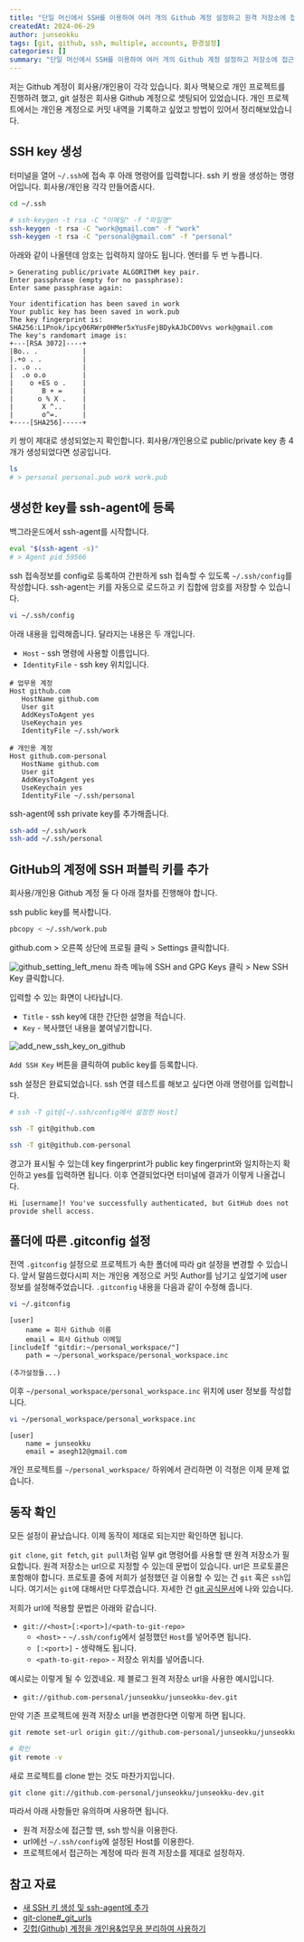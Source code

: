 ```yaml
---
title: "단일 머신에서 SSH를 이용하여 여러 개의 Github 계정 설정하고 원격 저장소에 접근하기"
createdAt: 2024-06-29
author: junseokku
tags: [git, github, ssh, multiple, accounts, 환경설정]
categories: []
summary: "단일 머신에서 SSH를 이용하여 여러 개의 Github 계정 설정하고 저장소에 접근해보자."
---
```


저는 Github 계정이 회사용/개인용이 각각 있습니다.
회사 맥북으로 개인 프로젝트를 진행하려 했고, git 설정은 회사용 Github 계정으로 셋팅되어 있었습니다.
개인 프로젝트에서는 개인용 계정으로 커밋 내역을 기록하고 싶었고 방법이 있어서 정리해보았습니다.

## SSH key 생성
터미널을 열어 `~/.ssh`에 접속 후 아래 명령어를 입력합니다.
ssh 키 쌍을 생성하는 명령어입니다. 회사용/개인용 각각 만들어줍시다.
```bash
cd ~/.ssh

# ssh-keygen -t rsa -C "이메일" -f "파일명"
ssh-keygen -t rsa -C "work@gmail.com" -f "work"
ssh-keygen -t rsa -C "personal@gmail.com" -f "personal"
```

아래와 같이 나올텐데 암호는 입력하지 않아도 됩니다. 
엔터를 두 번 누릅니다.
```terminal
> Generating public/private ALGORITHM key pair.
Enter passphrase (empty for no passphrase):
Enter same passphrase again:
```

```terminal
Your identification has been saved in work
Your public key has been saved in work.pub
The key fingerprint is:
SHA256:L1Pnok/ipcy06RWrp0HMer5xYusFejBDykAJbCD0Vvs work@gmail.com
The key's randomart image is:
+---[RSA 3072]----+
|Bo.. .           |
|.+o . .          |
|. .o ..          |
|  .o o.o         |
|    o +ES o .    |
|       B + =     |
|      o % X .    |
|       X ^..     |
|       o^=.      |
+----[SHA256]-----+
```

키 쌍이 제대로 생성되었는지 확인합니다.
회사용/개인용으로 public/private key 총 4개가 생성되었다면 성공입니다.
```bash
ls 
# > personal personal.pub work work.pub
```

## 생성한 key를 ssh-agent에 등록
백그라운드에서 ssh-agent를 시작합니다.
```bash
eval "$(ssh-agent -s)"
# > Agent pid 59566
```

ssh 접속정보를 config로 등록하여 간판하게 ssh 접속할 수 있도록 `~/.ssh/config`를 작성합니다.
ssh-agent는 키를 자동으로 로드하고 키 집합에 암호를 저장할 수 있습니다.
```bash
vi ~/.ssh/config
```

아래 내용을 입력해줍니다. 달라지는 내용은 두 개입니다.
- `Host` - ssh 명령에 사용할 이름입니다.
- `IdentityFile` - ssh key 위치입니다.
```text
# 업무용 계정
Host github.com
   HostName github.com
   User git
   AddKeysToAgent yes
   UseKeychain yes
   IdentityFile ~/.ssh/work
   
# 개인용 계정
Host github.com-personal
   HostName github.com
   User git
   AddKeysToAgent yes
   UseKeychain yes
   IdentityFile ~/.ssh/personal
```

ssh-agent에 ssh private key를 추가해줍니다.
```bash
ssh-add ~/.ssh/work
ssh-add ~/.ssh/personal
```

## GitHub의 계정에 SSH 퍼블릭 키를 추가
회사용/개인용 Github 계정 둘 다 아래 절차를 진행해야 합니다.

ssh public key를 복사합니다.
```bash
pbcopy < ~/.ssh/work.pub
```

github.com > 오른쪽 상단에 프로필 클릭 > Settings 클릭합니다.

![github_setting_left_menu](./github_setting_left_menu.png)
좌측 메뉴에 SSH and GPG Keys 클릭 > New SSH Key 클릭합니다.

입력할 수 있는 화면이 나타납니다. 
- `Title` - ssh key에 대한 간단한 설명을 적습니다.
- `Key` - 복사했던 내용을 붙여넣기합니다.

![add_new_ssh_key_on_github](./add_new_ssh_key_on_github.png)

`Add SSH Key` 버튼을 클릭하여 public key를 등록합니다.

ssh 설정은 완료되었습니다. ssh 연결 테스트를 해보고 싶다면 아래 명령어를 입력합니다.
```bash
# ssh -T git@[~/.ssh/config에서 설정한 Host]

ssh -T git@github.com

ssh -T git@github.com-personal
```

경고가 표시될 수 있는데 key fingerprint가 public key fingerprint와 일치하는지 확인하고 yes를 입력하면 됩니다.
이후 연결되었다면 터미널에 결과가 이렇게 나올겁니다.
```text
Hi [username]! You've successfully authenticated, but GitHub does not provide shell access.
```


## 폴더에 따른 .gitconfig 설정
전역 `.gitconfig` 설정으로 프로젝트가 속한 폴더에 따라 git 설정을 변경할 수 있습니다.
앞서 말씀드렸다시피 저는 개인용 계정으로 커밋 Author를 남기고 싶었기에 user 정보를 설정해주었습니다.
`.gitconfig` 내용을 다음과 같이 수정해 줍니다.
```bash
vi ~/.gitconfig
```
```text {4-5}
[user]
	name = 회사 Github 이름
	email = 회사 Github 이메일
[includeIf "gitdir:~/personal_workspace/"]
	path = ~/personal_workspace/personal_workspace.inc

(추가설정들...)
```

이후 `~/personal_workspace/personal_workspace.inc` 위치에 user 정보를 작성합니다.
```bash
vi ~/personal_workspace/personal_workspace.inc
```
```text {4-5}
[user]
	name = junseokku
	email = asegh12@gmail.com
```

개인 프로젝트를 `~/personal_workspace/` 하위에서 관리하면 이 걱정은 이제 문제 없습니다.

## 동작 확인
모든 설정이 끝났습니다. 이제 동작이 제대로 되는지만 확인하면 됩니다.

`git clone`, `git fetch`, `git pull`처럼 일부 git 명령어를 사용할 땐 원격 저장소가 필요합니다.
원격 저장소는 url으로 지정할 수 있는데 문법이 있습니다. 
url은 프로토콜은 포함해야 합니다. 
프로토콜 중에 저희가 설정했던 걸 이용할 수 있는 건 `git` 혹은 `ssh`입니다. 
여기서는 `git`에 대해서만 다루겠습니다.
자세한 건 [git 공식문서](https://git-scm.com/docs/git-clone#_git_urls)에 나와 있습니다.

저희가 url에 적용할 문법은 아래와 같습니다.
- `git://<host>[:<port>]/<path-to-git-repo>`
  - `<host>` - `~/.ssh/config`에서 설정했던 `Host`를 넣어주면 됩니다. 
  - `[:<port>]` - 생략해도 됩니다.
  - `<path-to-git-repo>` - 저장소 위치를 넣어줍니다.

예시로는 이렇게 될 수 있겠네요. 제 블로그 원격 저장소 url을 사용한 예시입니다.
- `git://github.com-personal/junseokku/junseokku-dev.git`

만약 기존 프로젝트에 원격 저장소 url을 변경한다면 이렇게 하면 됩니다.
```bash
git remote set-url origin git://github.com-personal/junseokku/junseokku-dev.git

# 확인
git remote -v
```

새로 프로젝트를 clone 받는 것도 마찬가지입니다.
```bash
git clone git://github.com-personal/junseokku/junseokku-dev.git
```

따라서 아래 사항들만 유의하며 사용하면 됩니다.
- 원격 저장소에 접근할 땐, ssh 방식을 이용한다.
- url에선 `~/.ssh/config`에 설정된 Host를 이용한다.
- 프로젝트에서 접근하는 계정에 따라 원격 저장소를 제대로 설정하자.

## 참고 자료
- [새 SSH 키 생성 및 ssh-agent에 추가](https://docs.github.com/ko/authentication/connecting-to-github-with-ssh/generating-a-new-ssh-key-and-adding-it-to-the-ssh-agent#adding-your-ssh-key-to-the-ssh-agent)
- [git-clone#_git_urls](https://git-scm.com/docs/git-clone#_git_urls)
- [깃헙(Github) 계정을 개인용&업무용 분리하여 사용하기](https://steemit.com/hive-137029/@anpigon/20220605t141226727z)

